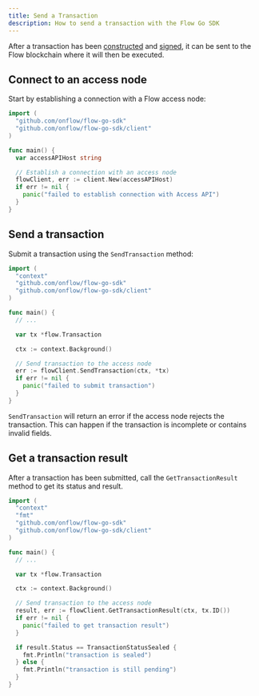 ```yaml
---
title: Send a Transaction
description: How to send a transaction with the Flow Go SDK
---
```


After a transaction has been [constructed](../build-transaction) and
[signed](../sign-transaction),
it can be sent to the Flow blockchain where it will then be executed.

## Connect to an access node

Start by establishing a connection with a Flow access node:

```go
import (
  "github.com/onflow/flow-go-sdk"
  "github.com/onflow/flow-go-sdk/client"
)

func main() {
  var accessAPIHost string

  // Establish a connection with an access node
  flowClient, err := client.New(accessAPIHost)
  if err != nil {
    panic("failed to establish connection with Access API")
  }
}
```

## Send a transaction

Submit a transaction using the `SendTransaction` method:

```go
import (
  "context"
  "github.com/onflow/flow-go-sdk"
  "github.com/onflow/flow-go-sdk/client"
)

func main() {
  // ...

  var tx *flow.Transaction

  ctx := context.Background()

  // Send transaction to the access node
  err := flowClient.SendTransaction(ctx, *tx)
  if err != nil {
    panic("failed to submit transaction")
  }
}
```

`SendTransaction` will return an error if the access node rejects the transaction.
This can happen if the transaction is incomplete or contains invalid fields.

## Get a transaction result

After a transaction has been submitted, call the `GetTransactionResult` method to
get its status and result.

```go
import (
  "context"
  "fmt"
  "github.com/onflow/flow-go-sdk"
  "github.com/onflow/flow-go-sdk/client"
)

func main() {
  // ...

  var tx *flow.Transaction

  ctx := context.Background()

  // Send transaction to the access node
  result, err := flowClient.GetTransactionResult(ctx, tx.ID())
  if err != nil {
    panic("failed to get transaction result")
  }

  if result.Status == TransactionStatusSealed {
    fmt.Println("transaction is sealed")
  } else {
    fmt.Println("transaction is still pending")
  }
}
```

